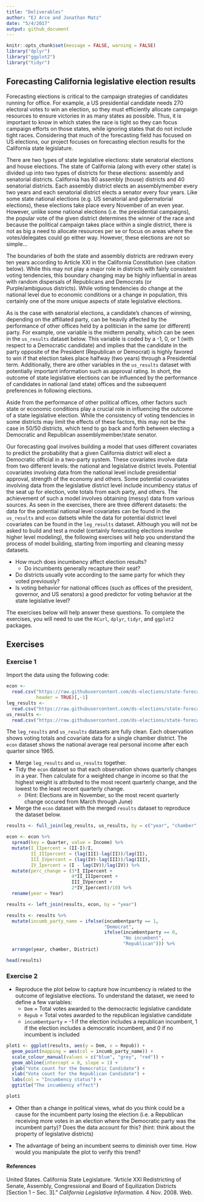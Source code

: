 ```yaml
---
title: "Deliverables"
author: "EJ Arce and Jonathan Matz"
date: "5/4/2017"
output: github_document
---
```


```r
knitr::opts_chunk$set(message = FALSE, warning = FALSE)
library("dplyr")
library("ggplot2")
library("tidyr")
```


## Forecasting California legislative election results

  Forecasting elections is critical to the campaign strategies of candidates running for office. For example, a US presidential candidate needs 270 electoral votes to win an election, so they must efficiently allocate campaign resources to ensure victories in as many states as possible. Thus, it is important to know in which states the race is tight so they can focus campaign efforts on those states, while ignoring states that do not include tight races. Considering that much of the forecasting field has focused on US elections, our project focuses on forecasting election results for the California state legislature.

  There are two types of state legislative elections: state senatorial elections and house elections.  The state of California (along with every other state) is divided up into two types of districts for these elections: assembly and senatorial districts. California has 80 assembly (house) districts and 40 senatorial districts. Each assembly district elects an assemblymember every two years and each senatorial district elects a senator every four years. Like some state national elections (e.g. US senatorial and gubernatorial elections), these elections take place every November of an even year.  However, unlike some national elections (i.e. the presidential campaigns), the popular vote of the given district determines the winner of the race and because the political campaign takes place within a single district, there is not as big a need to allocate resources per se or focus on areas where the votes/delegates could go either way. However, these elections are not so simple...
  
  The boundaries of both the state and assembly districts are redrawn every ten years according to Article XXI in the California Constitution (see citation below). While this may not play a major role in districts with fairly consistent voting tendencies, this boundary changing may be highly influential in areas with random dispersals of Republicans and Democrats (or Purple/ambiguous districts). While voting tendencies do change at the national level due to economic conditions or a change in population, this certainly one of the more unique aspects of state legislative elections.
  
  As is the case with senatorial elections, a candidate’s chances of winning, depending on the affiliated party, can be heavily affected by the performance of other offices held by a politician in the same (or different) party. For example, one variable is the midterm penalty, which can be seen in the `us_results` dataset below. This variable is coded by a -1, 0, or 1 (with respect to a Democratic candidate) and implies that the candidate in the party opposite of the President (Republican or Democrat) is highly favored to win if that election takes place halfway (two years) through a Presidential term. Additionally, there are other variables in the `us_results` dataset with potentially important information such as approval rating. In short, the outcome of state legislative elections can be influenced by the performance of candidates in national (and state) offices and the subsequent preferences in following elections.
  
  Aside from the performance of other political offices, other factors such state or economic conditions play a crucial role in influencing the outcome of a state legislative election.  While the consistency of voting tendencies in some districts may limit the effects of these factors, this may not be the case in 50/50 districts, which tend to go back and forth between electing a Democratic and Republican assemblymember/state senator.

  Our forecasting goal involves building a model that uses different covariates to predict the probability that a given California district will elect a Democratic official in a two-party system. These covariates involve data from two different levels: the national and legislative district levels. Potential covariates involving data from the national level include presidential approval, strength of the economy and others. Some potential covariates involving data from the legislative district level include incumbency status of the seat up for election, vote totals from each party, and others. The achievement of such a model involves obtaining (messy) data from various sources. As seen in the exercises, there are three different datasets: the data for the potential national level covariates can be found in the `us_results` and `econ` datsets while the data for potential district level covariates can be found in the `leg_results` dataset. Although you will not be asked to build and test a model (certainly forecasting elections involve higher level modeling), the following exercises will help you understand the process of model building, starting from importing and cleaning messy datasets.

* How much does incumbency affect election results?
    + Do incumbents generally recapture their seat?
* Do districts usually vote according to the same party for which they voted previously?
* Is voting behavior for national offices (such as offices of the president, governor, and US senators) a good predictor for voting behavior at the state legislative level?

The exercises below will help answer these questions. To complete the exercises, you will need to use the `RCurl`, `dplyr`, `tidyr`, and `ggplot2` packages.

## Exercises

### Exercise 1

Import the data using the following code:

```r
econ <-
  read.csv("https://raw.githubusercontent.com/ds-elections/state-forecasting-alpha/master/data/econ_state.csv",
           header = TRUE)[,-1]
leg_results <-
  read.csv("https://raw.githubusercontent.com/ds-elections/state-forecasting-alpha/master/data/leg_results.csv", header = TRUE)[,-1]
us_results <-
  read.csv("https://raw.githubusercontent.com/ds-elections/state-forecasting-alpha/master/data/us_results.csv", header = TRUE)[,-1]
```

The `leg_results` and `us_results` datasets are fully clean. Each observation shows voting totals and covariate data for a single chamber district. The `econ` dataset shows the national average real personal income after each quarter since 1965.

* Merge `leg_results` and `us_results` together.
* Tidy the `econ` dataset so that each observation shows quarterly changes in a year. Then calculate for a weighted change in income so that the highest weight is attributed to the most recent quarterly change, and the lowest to the least recent quarterly change.
    + (Hint: Elections are in November, so the most recent quarterly change occured from March through June)
* Merge the `econ` dataset with the merged `results` dataset to reproduce the dataset below.

```r
results <- full_join(leg_results, us_results, by = c("year", "chamber", "District"))

econ <- econ %>%
  spread(key = Quarter, value = Income) %>%
  mutate(I_IIpercent = (II-I)/I,
         II_IIIpercent = (lag(III)-lag(II))/lag(II),
         III_IVpercent = (lag(IV)-lag(III))/lag(III),
         IV_Ipercent = (I - lag(IV))/lag(IV)) %>%
  mutate(perc_change = (3*I_IIpercent +
                        4*II_IIIpercent +
                        III_IVpercent +
                        2*IV_Ipercent)/10) %>%
  rename(year = Year)

results <- left_join(results, econ, by = "year")

results <- results %>%
  mutate(incumb_party_name = ifelse(incumbentparty == 1,
                                    "Democrat",
                                    ifelse(incumbentparty == 0,
                                           "No incumbent",
                                           "Republican"))) %>%
  arrange(year, chamber, District)
```

```r
head(results)
```


### Exercise 2

* Reproduce the plot below to capture how incumbency is related to the outcome of legislative elections. To understand the dataset, we need to define a few variables:
    + `Dem` = Total votes awarded to the democractic legislative candidate
    + `Repub` = Total votes awarded to the republican legislative candidate
    + `incumbentparty` = -1 if the election includes a republican incumbent, 
                        1 if the election includes a democratic incumbent, and 
                        0 if no incumbent is included

```r
plot1 <- ggplot(results, aes(y = Dem, x = Repub)) +
  geom_point(mapping = aes(col = incumb_party_name)) +
  scale_colour_manual(values = c("blue", "grey", "red")) +
  geom_abline(intercept = 0, slope = 1) +
  ylab("Vote count for the Democratic Candidate") +
  xlab("Vote count for the Republican Candidate") +
  labs(col = "Incumbency status") +
  ggtitle("The incumbency effect")
```

```r
plot1
```

* Other than a change in political views, what do you think could be a cause for the incumbent party losing the election (i.e. a Republican receiving more votes in an election where the Democratic party was the incumbent party)? Does the data account for this? (hint: think about the property of legislative districts)

* The advantage of being an incumbent seems to diminish over time. How would you manipulate the plot to verify this trend?

#### References

United States. California State Legislature.  “Article XXI Redistricting of Senate, Assembly, Congressional and Board of Equilization Districts [Section 1 – Sec. 3].” _California Legislative Information_. 4 Nov. 2008. Web.